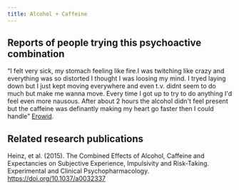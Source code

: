 ---
title: Alcohol + Caffeine
---
## Reports of people trying this psychoactive combination

“I felt very sick, my stomach feeling like fire.I was twitching like crazy and everything was so distorted I thought I was loosing my mind. I tryed laying down but I just kept moving everywhere and even t.v. didnt seem to do much but make me wanna move. Every time I got up to try to do anything I'd feel even more nausous. After about 2 hours the alcohol didn't feel present but the caffeine was definantly making my heart go faster then I could handle” [Erowid](https://erowid.org/experiences/exp.php?ID=78169).

## Related research publications

Heinz, et al. (2015). The Combined Effects of Alcohol, Caffeine and Expectancies on Subjective Experience, Impulsivity and Risk-Taking. Experimental and Clinical Psychopharmacology. https://doi.org/10.1037/a0032337


